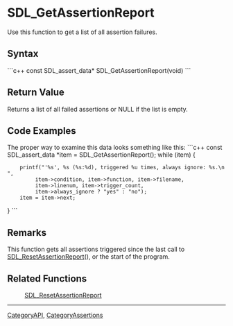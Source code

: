 <!-- pragma section-numbers off -->
<!-- pragma camelcase off -->

= SDL_GetAssertionReport =
Use this function to get a list of all assertion failures.


== Syntax ==
```c++
const SDL_assert_data* SDL_GetAssertionReport(void)
```

== Return Value ==
Returns a list of all failed assertions or NULL if the list is empty.

== Code Examples ==
The proper way to examine this data looks something like this:
```c++
const SDL_assert_data *item = SDL_GetAssertionReport();
while (item) {
     printf("'%s', %s (%s:%d), triggered %u times, always ignore: %s.\n",
          item->condition, item->function, item->filename,
          item->linenum, item->trigger_count,
          item->always_ignore ? "yes" : "no");
     item = item->next;
}
```

== Remarks ==
This function gets all assertions triggered since the last call to [[SDL_ResetAssertionReport]](), or the start of the program.


== Related Functions ==
:[[SDL_ResetAssertionReport]]

----
[[CategoryAPI]], [[CategoryAssertions]]
